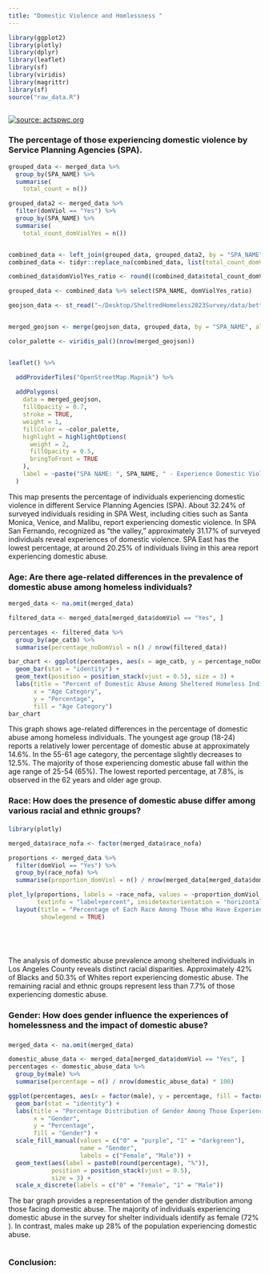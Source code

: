 ```yaml
---
title: "Domestic Violence and Homlessness "
---
```


```r

library(ggplot2)
library(plotly)
library(dplyr)
library(leaflet)
library(sf)
library(viridis)
library(magrittr)
library(sf)
source("raw_data.R")



```

[![source: actspwc.org](images/grafic-background-violence.jpg)](https://www.actspwc.org/services/domestic-violence?page_id=67?page_id=67?page_id=21?page_id=67?page_id=67?page_id=21?page_id=21?page_id=67?page_id=21?page_id=21?page_id=67?page_id=21?page_id=21?page_id=67?page_id=67?page_id=21?page_id=67?page_id=21?page_id=67?page_id=67?page_id=21?page_id=21?page_id=67?page_id=67?page_id=21?page_id=67?page_id=21?page_id=67?page_id=21?page_id=67?page_id=21?tmpl=component&print=1?tmpl=component&print=1?tmpl=component&print=1)

### The percentage of those experiencing domestic violence by Service Planning Agencies (SPA).

```r

grouped_data <- merged_data %>%
  group_by(SPA_NAME) %>%
  summarise(
    total_count = n())

grouped_data2 <- merged_data %>%
  filter(domViol == "Yes") %>%
  group_by(SPA_NAME) %>%
  summarise(
    total_count_domViolYes = n())


combined_data <- left_join(grouped_data, grouped_data2, by = "SPA_NAME")
combined_data <- tidyr::replace_na(combined_data, list(total_count_domViolYes = 0))

combined_data$domViolYes_ratio <- round((combined_data$total_count_domViolYes / combined_data$total_count) * 100, 2)

grouped_data <- combined_data %>% select(SPA_NAME, domViolYes_ratio)

geojson_data <- st_read("~/Desktop/SheltredHomeless2023Survey/data/better.geojson", quiet = TRUE)


merged_geojson <- merge(geojson_data, grouped_data, by = "SPA_NAME", all.x = TRUE)

color_palette <- viridis_pal()(nrow(merged_geojson))


leaflet() %>%

  addProviderTiles("OpenStreetMap.Mapnik") %>%
  
  addPolygons(
    data = merged_geojson,
    fillOpacity = 0.7,
    stroke = TRUE,
    weight = 1,
    fillColor = ~color_palette,
    highlight = highlightOptions(
      weight = 2,
      fillOpacity = 0.5,
      bringToFront = TRUE
    ),
    label = ~paste("SPA NAME: ", SPA_NAME, " - Experience Domestic Violence (%): ", domViolYes_ratio)
  )

```

This map presents the percentage of individuals experiencing domestic violence in different Service Planning Agencies (SPA). About 32.24% of surveyed individuals residing in SPA West, including cities such as Santa Monica, Venice, and Malibu, report experiencing domestic violence. In SPA San Fernando, recognized as "the valley," approximately 31.17% of surveyed individuals reveal experiences of domestic violence. SPA East has the lowest percentage, at around 20.25% of individuals living in this area report experiencing domestic abuse.

### **Age: Are there age-related differences in the prevalence of domestic abuse among homeless individuals?**

```r
merged_data <- na.omit(merged_data)

filtered_data <- merged_data[merged_data$domViol == "Yes", ]

percentages <- filtered_data %>%
  group_by(age_catb) %>%
  summarise(percentage_noDomViol = n() / nrow(filtered_data))

bar_chart <- ggplot(percentages, aes(x = age_catb, y = percentage_noDomViol, fill = age_catb, label = scales::percent(percentage_noDomViol))) +
  geom_bar(stat = "identity") +
  geom_text(position = position_stack(vjust = 0.5), size = 3) +
  labs(title = "Percent of Domestic Abuse Among Sheltered Homeless Individuals by Age)",
       x = "Age Category",
       y = "Percentage",
       fill = "Age Category")
bar_chart


```

This graph shows age-related differences in the percentage of domestic abuse among homeless individuals. The youngest age group (18-24) reports a relatively lower percentage of domestic abuse at approximately 14.6%. In the 55-61 age category, the percentage slightly decreases to 12.5%. The majority of those experiencing domestic abuse fall within the age range of 25-54 (65%). The lowest reported percentage, at 7.8%, is observed in the 62 years and older age group.

### Race: How does the presence of domestic abuse differ among various racial and ethnic groups?

#### 

```r
library(plotly)

merged_data$race_nofa <- factor(merged_data$race_nofa)

proportions <- merged_data %>%
  filter(domViol == "Yes") %>%
  group_by(race_nofa) %>%
  summarise(proportion_domViol = n() / nrow(merged_data[merged_data$domViol == "Yes", ]))

plot_ly(proportions, labels = ~race_nofa, values = ~proportion_domViol, type = "pie",
        textinfo = "label+percent", insidetextorientation = "horizontal") %>%
  layout(title = "Percentage of Each Race Among Those Who Have Experienced Domestic Abuse",
         showlegend = TRUE) 






```

The analysis of domestic abuse prevalence among sheltered individuals in Los Angeles County reveals distinct racial disparities. Approximately 42% of Blacks and 50.3% of Whites report experiencing domestic abuse. The remaining racial and ethnic groups represent less than 7.7% of those experiencing domestic abuse.

### 

### Gender: How does gender influence the experiences of homelessness and the impact of domestic abuse?

### 

```r


merged_data <- na.omit(merged_data)

domestic_abuse_data <- merged_data[merged_data$domViol == "Yes", ]
percentages <- domestic_abuse_data %>%
  group_by(male) %>%
  summarise(percentage = n() / nrow(domestic_abuse_data) * 100)

ggplot(percentages, aes(x = factor(male), y = percentage, fill = factor(male))) +
  geom_bar(stat = "identity") +
  labs(title = "Percentage Distribution of Gender Among Those Experiencing Domestic Abuse",
       x = "Gender",
       y = "Percentage",
       fill = "Gender") +
  scale_fill_manual(values = c("0" = "purple", "1" = "darkgreen"),
                    name = "Gender",
                    labels = c("Female", "Male")) +
  geom_text(aes(label = paste0(round(percentage), "%")),
            position = position_stack(vjust = 0.5),
            size = 3) + 
  scale_x_discrete(labels = c("0" = "Female", "1" = "Male")) 

```

The bar graph provides a representation of the gender distribution among those facing domestic abuse. The majority of individuals experiencing domestic abuse in the survey for shelter individuals identify as female (72% ). In contrast, males make up 28% of the population experiencing domestic abuse.

```r

 

```

### Conclusion:
